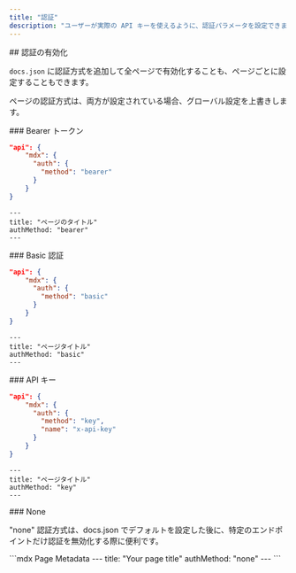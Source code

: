 ```yaml
---
title: "認証"
description: "ユーザーが実際の API キーを使えるように、認証パラメータを設定できます。"
---
```


<div id="enabling-authentication">
  ## 認証の有効化
</div>

`docs.json` に認証方式を追加して全ページで有効化することも、ページごとに設定することもできます。

ページの認証方式は、両方が設定されている場合、グローバル設定を上書きします。

<div id="bearer-token">
  ### Bearer トークン
</div>

<CodeGroup>

```json docs.json
"api": {
    "mdx": {
      "auth": {
        "method": "bearer"
      }
    }
}
```

```mdx Page Metadata
---
title: "ページのタイトル"
authMethod: "bearer"
---
```

</CodeGroup>

<div id="basic-authentication">
  ### Basic 認証
</div>

<CodeGroup>

```json docs.json
"api": {
    "mdx": {
      "auth": {
        "method": "basic"
      }
    }
}
```

```mdx Page Metadata
---
title: "ページタイトル"
authMethod: "basic"
---
```

</CodeGroup>

<div id="api-key">
  ### API キー
</div>

<CodeGroup>

```json docs.json
"api": {
    "mdx": {
      "auth": {
        "method": "key",
        "name": "x-api-key"
      }
    }
}
```

```mdx Page Metadata
---
title: "ページタイトル"
authMethod: "key"
---
```

</CodeGroup>

<div id="none">
  ### None
</div>

"none" 認証方式は、docs.json でデフォルトを設定した後に、特定のエンドポイントだけ認証を無効化する際に便利です。

<CodeGroup>
```mdx Page Metadata
---
title: "Your page title"
authMethod: "none"
---
```
</CodeGroup>